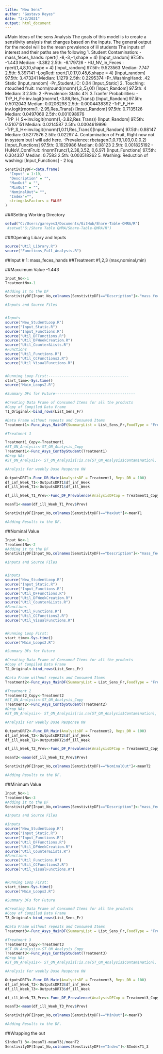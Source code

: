 ```yaml
---
title: "New Sens"
author: "Gustavo Reyes"
date: "2/2/2021"
output: html_document
---
```

#Main Ideas of the sens Analysis
The goals of this model is to create a sensitivity analysis that changes based on the inputs. 
The general output for the model will be the mean prevalence of ill students
The inputs of interest and their paths are the following
  1. Student Contamination: 
      - mass_feces_hands: rpert(1,-8,-3,-1,shape = 4) [Input_random]
        97.5th: -1.443
        Median: -3.382
        2.5th:  -6.179726
      - HU_NV_in_Feces : rpert(1,4,8,10,shape = 4) [Input_random]
        97.5th:  9.523563 
        Median:  7.747
        2.5th:   5.397141
      -LogRed: rpert(1,0.17,0.45,6,shape = 4) [Input_random]
        97.5th: 3.473241 
        Median: 1.1279
        2.5th:  0.2295374
      -Pr_WashingHand: .42 Static [Input_random]
      -Pr_Student_iC: 0.04 [Input_Static]
  2. Touching: 
      ntouched fruit: rnorm(round(rnorm(1,3,.5),0)) [Input_Random]
        97.5th: 4
        Median: 3
        2.5th:  2
      -Prevalence: Static 4% 
  3.Tranfer Probabilities: 
    -TrP_H_F<-inv.logit(rnorm(1,-3.86,Res_Trans)) [Input_Random]
        97.5th: 0.5012043
        Median: 0.0206298
        2.5th:  0.0004438392
    -TrP_F_H<-inv.logit(rnorm(1,-2.95,Res_Trans)) [Input_Random]
        97.5th: 0.7135126
        Median: 0.0497069
        2.5th:  0.001098976   
    -TrP_H_S<-inv.logit(rnorm(1,-3.82,Res_Trans)) [Input_Random]
        97.5th: 0.5107151
        Median: 0.0214587
        2.5th:  0.0004619996  
    -TrP_S_H<-inv.logit(rnorm(1,0.11,Res_Trans))[Input_Random]
        97.5th: 0.98147
        Median: 0.5277576
        2.5th:  0.02297
  4. Contamination of Fruit, Right now not in system but I will add here. 
    -Prevalence: rbetagen(1,0.79,1.03,0.0,0.2) [Input_Functions]
        97.5th: 0.1929986
        Median: 0.08123
        2.5th:  0.001825192
    - HuNoV_ContFruit: rlnormTrunc(1,2.38,3.52, 0,6.97)  [Input_Functions]
        97.5th: 6.304337 
        Median: 0.7583
        2.5th:  0.003518262
  5. Washing: Reduction of washing: [Input_Functions]
    - 2 log
  
```r
SenstivityDF<-data.frame(
  "Input" = 1:10,
  "Description" = "",
  "MaxOut" = "",
  "MinOut" = "",
  "NominalOut"= "",
  "Index"="",
  stringsAsFactors = FALSE
)
```

###Setting Working Directory
```r
setwd("C:/Users/gareyes3/Documents/GitHub/Share-Table-QMRA/R") 
 #setwd("G:/Share Table QMRA/Share-Table-QMRA/R")
```

###Opening Libary and Inputs
```r
source("Util_Library.R")
source("Functions_Full_Analysis.R")
```



##Input # 1: mass_feces_hands 
##Treatment #1,2,3 (max,nominal,min)


##Maxuimum Value -1.443 

```r
Input_No<-1
TreatmentNo<-1

#Adding it to the DF
SenstivityDF[Input_No,colnames(SenstivityDF)=="Description"]<-"mass_feces_hands"

#Inputs and Source Files


#Inputs
source("New_StudentLoop.R")
source("Input_Static.R")
source("Input_Functions.R")
source("Util_DFFunctions.R")
source("Util_DFWeekCreation.R")
source("Util_Counter&Lists.R")
#Functions
source("Util_Functions.R")
source("Util_CCFunctions2.R")
source("Util_VisualFunctions.R")



```

```r
#Running Loop First:-------------------------------------
start_time<-Sys.time()
source("Main_Loops2.R")
```

```r
#Summary DFs for Future-------------------------------------

#Creating Data Frame of Consumed Items for all the products
#Copy of Compiled Data Frame
T1_Original<-bind_rows(List_Sens_Fr)

#Data Frame without repeats and Consumed Items
Treatment1<-Func_Asys_MainDF(SummaryList = List_Sens_Fr,FoodType = "Fruit")
```


```r
#Treatment 1

Treatment1_Copy<-Treatment1
#ST_ON_Analysis<-ST_ON_Analysis_Copy
Treatment1<-Func_Asys_ContbyStudent(Treatment1)
#Drop NAs
#ST_ON_Analysis<- ST_ON_Analysis[!is.na(ST_ON_Analysis$Contamination), ]

#Analysis For weekly Dose Response ON

OutputsDRT1<-Func_DR_Main(AnalysisDF = Treatment1, Reps_DR = 100)
df_inf_Week_T1<-OutputsDRT1$df_inf_Week
df_ill_Week_T1<-OutputsDRT1$df_ill_Week

df_ill_Week_T1_Prev<-Func_DF_Prevalence(AnalysisDFCop = Treatment1_Copy, df_Ill_Week = df_ill_Week_T1,Intervention = "T1")

meanT1<-mean(df_ill_Week_T1_Prev$Prev)

SenstivityDF[Input_No,colnames(SenstivityDF)=="MaxOut"]<-meanT1

#Adding Results to the DF. 

```


##Nominal Value

```r
Input_No<-1
TreatmentNo<-2
#Adding it to the DF
SenstivityDF[Input_No,colnames(SenstivityDF)=="Description"]<-"mass_feces_hands"

#Inputs and Source Files


#Inputs
source("New_StudentLoop.R")
source("Input_Static.R")
source("Input_Functions.R")
source("Util_DFFunctions.R")
source("Util_DFWeekCreation.R")
source("Util_Counter&Lists.R")
#Functions
source("Util_Functions.R")
source("Util_CCFunctions2.R")
source("Util_VisualFunctions.R")



```

```r
#Running Loop First:
start_time<-Sys.time()
source("Main_Loops2.R")
```

```r
#Summary DFs for Future

#Creating Data Frame of Consumed Items for all the products
#Copy of Compiled Data Frame
T2_Original<-bind_rows(List_Sens_Fr)

#Data Frame without repeats and Consumed Items
Treatment2<-Func_Asys_MainDF(SummaryList = List_Sens_Fr,FoodType = "Fruit")
```


```r
#Treatment 2
Treatment2_Copy<-Treatment2
#ST_ON_Analysis<-ST_ON_Analysis_Copy
Treatment2<-Func_Asys_ContbyStudent(Treatment2)
#Drop NAs
#ST_ON_Analysis<- ST_ON_Analysis[!is.na(ST_ON_Analysis$Contamination), ]

#Analysis For weekly Dose Response ON

OutputsDRT2<-Func_DR_Main(AnalysisDF = Treatment2, Reps_DR = 100)
df_inf_Week_T2<-OutputsDRT2$df_inf_Week
df_ill_Week_T2<-OutputsDRT2$df_ill_Week

df_ill_Week_T2_Prev<-Func_DF_Prevalence(AnalysisDFCop = Treatment2_Copy, df_Ill_Week = df_ill_Week_T2,Intervention = "T2")

meanT2<-mean(df_ill_Week_T2_Prev$Prev)

SenstivityDF[Input_No,colnames(SenstivityDF)=="NominalOut"]<-meanT2

#Adding Results to the DF. 

```


##Minimum Value


```r
Input_No<-1
TreatmentNo<-3
#Adding it to the DF
SenstivityDF[Input_No,colnames(SenstivityDF)=="Description"]<-"mass_feces_hands"

#Inputs and Source Files

#Inputs
source("New_StudentLoop.R")
source("Input_Static.R")
source("Input_Functions.R")
source("Util_DFFunctions.R")
source("Util_DFWeekCreation.R")
source("Util_Counter&Lists.R")
#Functions
source("Util_Functions.R")
source("Util_CCFunctions2.R")
source("Util_VisualFunctions.R")



```

```r
#Running Loop First:
start_time<-Sys.time()
source("Main_Loops2.R")
```

```r
#Summary DFs for Future

#Creating Data Frame of Consumed Items for all the products
#Copy of Compiled Data Frame
T3_Original<-bind_rows(List_Sens_Fr)

#Data Frame without repeats and Consumed Items
Treatment3<-Func_Asys_MainDF(SummaryList = List_Sens_Fr,FoodType = "Fruit")
```


```r
#Treatment 3
Treatment3_Copy<-Treatment3
#ST_ON_Analysis<-ST_ON_Analysis_Copy
Treatment3<-Func_Asys_ContbyStudent(Treatment3)
#Drop NAs
#ST_ON_Analysis<- ST_ON_Analysis[!is.na(ST_ON_Analysis$Contamination), ]

#Analysis For weekly Dose Response ON

OutputsDRT3<-Func_DR_Main(AnalysisDF = Treatment3, Reps_DR = 100)
df_inf_Week_T3<-OutputsDRT3$df_inf_Week
df_ill_Week_T3<-OutputsDRT3$df_ill_Week

df_ill_Week_T3_Prev<-Func_DF_Prevalence(AnalysisDFCop = Treatment3_Copy, df_Ill_Week = df_ill_Week_T3,Intervention = "T3")

meanT3<-mean(df_ill_Week_T3_Prev$Prev)

SenstivityDF[Input_No,colnames(SenstivityDF)=="MinOut"]<-meanT3

#Adding Results to the DF. 

```

##Wrapping the out

```r
SIndexT1_3<-(meanT1-meanT3)/meanT2
SenstivityDF[Input_No,colnames(SenstivityDF)=="Index"]<-SIndexT1_3

```

